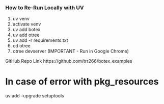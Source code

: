 
### How to Re-Run Locally with UV

1. uv venv
2. activate venv
3. uv add botex
4. uv add otree
4. uv add -r requirements.txt
5. cd otree
6. otree devserver (IMPORTANT - Run in Google Chrome)

GitHub Repo Link
https://github.com/trr266/botex_examples

# In case of error with pkg_resources
uv add --upgrade setuptools
